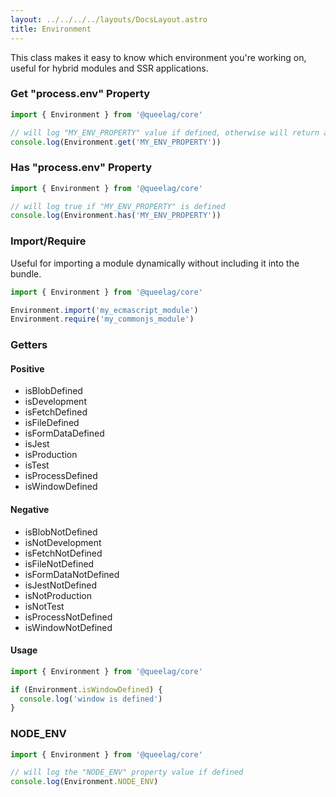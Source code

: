```yaml
---
layout: ../../../../layouts/DocsLayout.astro
title: Environment
---
```


This class makes it easy to know which environment you're working on, useful for hybrid modules and SSR applications.

### Get "process.env" Property

```ts
import { Environment } from '@queelag/core'

// will log "MY_ENV_PROPERTY" value if defined, otherwise will return an empty string for safety
console.log(Environment.get('MY_ENV_PROPERTY'))
```

### Has "process.env" Property

```ts
import { Environment } from '@queelag/core'

// will log true if "MY_ENV_PROPERTY" is defined
console.log(Environment.has('MY_ENV_PROPERTY'))
```

### Import/Require

Useful for importing a module dynamically without including it into the bundle.

```ts
import { Environment } from '@queelag/core'

Environment.import('my_ecmascript_module')
Environment.require('my_commonjs_module')
```

### Getters

#### Positive

- isBlobDefined
- isDevelopment
- isFetchDefined
- isFileDefined
- isFormDataDefined
- isJest
- isProduction
- isTest
- isProcessDefined
- isWindowDefined

#### Negative

- isBlobNotDefined
- isNotDevelopment
- isFetchNotDefined
- isFileNotDefined
- isFormDataNotDefined
- isJestNotDefined
- isNotProduction
- isNotTest
- isProcessNotDefined
- isWindowNotDefined

#### Usage

```ts
import { Environment } from '@queelag/core'

if (Environment.isWindowDefined) {
  console.log('window is defined')
}
```

### NODE_ENV

```ts
import { Environment } from '@queelag/core'

// will log the "NODE_ENV" property value if defined
console.log(Environment.NODE_ENV)
```
